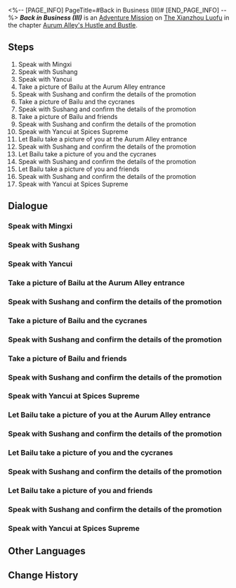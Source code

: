 <%-- [PAGE_INFO]
PageTitle=#Back in Business (III)#
[END_PAGE_INFO] --%>
{{Stub|Dialogue.}}
{{Mission Infobox
|id            = 8003209
|title         = 
|image         = <!--Mission Back in Business (III).png-->
|type          = Adventure
|event_name    = 
|chapter       = Aurum Alley's Hustle and Bustle
|requirements  = [[Adventure Mission]] ''[[Back in Business (III)]]'' completed
|summary       = <!--official mission summary from Fate's Atlas-->
|characters    = Bailu; Mingxi; Sushang; Trailblazer; Yancui
|startLocation = [[The Xianzhou Luofu]] - [[Exalting Sanctum]]
|world         = The Xianzhou Luofu
|area          = Exalting Sanctum
|prev          = 
|next          = Dock Operations (III)
|exp           = 200
|credits       = 45000
|stellarJade   = 40
|other         = {{Card List|Traveler's Guide*5; Lost Crystal*5}}
}}
'''''Back in Business (III)''''' is an [[Adventure Mission]] on [[The Xianzhou Luofu]] in the chapter [[Aurum Alley's Hustle and Bustle]].

==Steps==
# Speak with Mingxi
# Speak with Sushang
# Speak with Yancui
# Take a picture of Bailu at the Aurum Alley entrance
# Speak with Sushang and confirm the details of the promotion
# Take a picture of Bailu and the cycranes
# Speak with Sushang and confirm the details of the promotion
# Take a picture of Bailu and friends
# Speak with Sushang and confirm the details of the promotion
# Speak with Yancui at Spices Supreme
# Let Bailu take a picture of you at the Aurum Alley entrance
# Speak with Sushang and confirm the details of the promotion
# Let Bailu take a picture of you and the cycranes
# Speak with Sushang and confirm the details of the promotion
# Let Bailu take a picture of you and friends
# Speak with Sushang and confirm the details of the promotion
# Speak with Yancui at Spices Supreme

<!--
==Gameplay Notes==

--><!--
==Trial Character==

-->
==Dialogue==
{{Stub Dialogue}}
===Speak with Mingxi===
{{Mission Description|type=adventure|location=Exalting Sanctum|After obtaining the president's support, the merchants who once supported him have also let go of their worries and now hope to establish partnerships with the merchant guild and the docks.<br />Spices Supreme, the crowning jewel of Aurum Alley's food street, also wishes to work with the merchant guild. Go ask Miss Secretary about the details.}}
{{Dialogue Start}}
:{{tx}}
{{Dialogue End}}

===Speak with Sushang===
{{Mission Description|type=adventure|location=Exalting Sanctum|update|After obtaining the president's support, the merchants who once supported him have also let go of their worries and now hope to establish partnerships with the merchant guild and the docks.<br />Sushang is waiting for you at Spices Supreme. What a warmhearted girl. You should go meet with her as soon as you can.}}
{{Dialogue Start}}
:{{tx}}
{{Dialogue End}}

===Speak with Yancui===
{{Mission Description|type=adventure|location=Exalting Sanctum|update|After obtaining the president's support, the merchants who once supported him have also let go of their worries and now hope to establish partnerships with the merchant guild and the docks.<br />You can ask chef Yancui why Bailu can't eat Spices Supreme's takeout while she's at the Alchemy Commission.}}
{{Dialogue Start}}
:{{tx}}
{{Dialogue End}}

===Take a picture of Bailu at the Aurum Alley entrance===
{{Mission Description|type=adventure|location=Exalting Sanctum|update|The Aurum Alley Merchant Guild wishes to use Spices Supreme's renown to promote their attitudes of "revitalizing Aurum Alley." They even arranged for Bailu to serve as the "Promotional Ambassador."<br />Shooting promotional material is an important step of reviving the Luofu's night market.}}
{{Dialogue Start}}
:{{tx}}
{{Dialogue End}}

===Speak with Sushang and confirm the details of the promotion===
{{Mission Description|type=adventure|location=Exalting Sanctum|update|After shooting the visiograph, you need to discuss with Sushang about what direction the "business promotion" is supposed to take, and decide the theme for the next promo.<br />You can definitely choose to trust Sushang's business instincts, but might it be wiser and more efficient to directly ask Miss Secretary Mingxi?}}
{{Dialogue Start}}
:{{tx}}
{{Dialogue End}}

===Take a picture of Bailu and the cycranes===
{{Mission Description|type=adventure|location=Exalting Sanctum|update|The Aurum Alley Merchant Guild wishes to use Spices Supreme's renown to promote their attitudes of "revitalizing Aurum Alley." They even arranged for Bailu to serve as the "Promotional Ambassador."<br />Shooting promotional material is an important step of reviving the Luofu's night market.}}
{{Dialogue Start}}
:{{tx}}
{{Dialogue End}}

===Speak with Sushang and confirm the details of the promotion===
{{Mission Description|type=adventure|location=Exalting Sanctum|update|After shooting the visiograph, you need to discuss with Sushang about what direction the "business promotion" is supposed to take, and decide the theme for the next promo.<br />You can definitely choose to trust Sushang's business instincts, but might it be wiser and more efficient to directly ask Miss Secretary Mingxi?}}
{{Dialogue Start}}
:{{tx}}
{{Dialogue End}}

===Take a picture of Bailu and friends===
{{Mission Description|type=adventure|location=Exalting Sanctum|update|The Aurum Alley Merchant Guild wishes to use Spices Supreme's renown to promote their attitudes of "revitalizing Aurum Alley." They even arranged for Bailu to serve as the "Promotional Ambassador."<br />Shooting promotional material is an important step of reviving the Luofu's night market.}}
{{Dialogue Start}}
:{{tx}}
{{Dialogue End}}

===Speak with Sushang and confirm the details of the promotion===
{{Mission Description|type=adventure|location=Exalting Sanctum|update|After shooting the visiograph, you need to discuss with Sushang about what direction the "business promotion" is supposed to take, and decide the theme for the next promo.<br />You can definitely choose to trust Sushang's business instincts, but might it be wiser and more efficient to directly ask Miss Secretary Mingxi?}}
{{Dialogue Start}}
:{{tx}}
{{Dialogue End}}

===Speak with Yancui at Spices Supreme===
{{Mission Description|type=adventure|location=<!--to be added-->|update|While you were all busy shooting promotional material, the ever-reliable secretary Mingxi already found and broached the topic of a formal partnership with chef Yancui. You should go find Miss Secretary and see how she's doing.<br />How will she use these photos? Or might she look for another photographer? It's definitely a possibility...}}
{{Dialogue Start}}
:{{tx}}
{{Dialogue End}}

===Let Bailu take a picture of you at the Aurum Alley entrance===
{{Mission Description|type=adventure|location=<!--to be added-->|update|The Aurum Alley Merchant Guild wishes to use Spices Supreme's renown to promote their attitudes of "revitalizing Aurum Alley." As you have volunteered to be the "Promotional Ambassador," you must be able to bear the responsibilities of your duties.<br />Shooting promotional material is an important step of reviving the Luofu's night market.}}
{{Dialogue Start}}
:{{tx}}
{{Dialogue End}}

===Speak with Sushang and confirm the details of the promotion===
{{Mission Description|type=adventure|location=<!--to be added-->|update|After shooting the visiograph, you need to discuss with Sushang about what direction the "business promotion" is supposed to take, and decide the theme for the next promo.<br />You can definitely choose to trust Sushang's business instincts, but might it be wiser and more efficient to directly ask Miss Secretary Mingxi?}}
{{Dialogue Start}}
:{{tx}}
{{Dialogue End}}

===Let Bailu take a picture of you and the cycranes===
{{Mission Description|type=adventure|location=<!--to be added-->|update|The Aurum Alley Merchant Guild wishes to use Spices Supreme's renown to promote their attitudes of "revitalizing Aurum Alley." As you have volunteered to be the "Promotional Ambassador," you must be able to bear the responsibilities of your duties.<br />Shooting promotional material is an important step of reviving the Luofu's night market.}}
{{Dialogue Start}}
:{{tx}}
{{Dialogue End}}

===Speak with Sushang and confirm the details of the promotion===
{{Mission Description|type=adventure|location=<!--to be added-->|update|After shooting the visiograph, you need to discuss with Sushang about what direction the "business promotion" is supposed to take, and decide the theme for the next promo.<br />You can definitely choose to trust Sushang's business instincts, but might it be wiser and more efficient to directly ask Miss Secretary Mingxi?}}
{{Dialogue Start}}
:{{tx}}
{{Dialogue End}}

===Let Bailu take a picture of you and friends===
{{Mission Description|type=adventure|location=<!--to be added-->|update|The Aurum Alley Merchant Guild wishes to use Spices Supreme's renown to promote their attitudes of "revitalizing Aurum Alley." As you have volunteered to be the "Promotional Ambassador," you must be able to bear the responsibilities of your duties.<br />Shooting promotional material is an important step of reviving the Luofu's night market.}}
{{Dialogue Start}}
:{{tx}}
{{Dialogue End}}

===Speak with Sushang and confirm the details of the promotion===
{{Mission Description|type=adventure|location=<!--to be added-->|update|After shooting the visiograph, you need to discuss with Sushang about what direction the "business promotion" is supposed to take, and decide the theme for the next promo.<br />You can definitely choose to trust Sushang's business instincts, but might it be wiser and more efficient to directly ask Miss Secretary Mingxi?}}
{{Dialogue Start}}
:{{tx}}
{{Dialogue End}}

===Speak with Yancui at Spices Supreme===
{{Mission Description|type=adventure|location=<!--to be added-->|update|While you were all busy shooting promotional material, the ever-reliable secretary Mingxi already found and broached the topic of a formal partnership with chef Yancui. You should go find Miss Secretary and see how she's doing.<br />How will she use these photos? Or might she look for another photographer? It's definitely a possibility...}}
{{Dialogue Start}}
:{{tx}}
{{Dialogue End}}

==Other Languages==
{{Other Languages
|en   = Back in Business (III)
|zhs  = 金戺重喧•其三
|zht  = 金戺重喧•其三
|ja   = 金庭、喧騒を重ねて・その3
|ko   = 다시 부흥하는 금빛•3
|es   = De nuevo en activo&nbsp;III
|fr   = Les affaires reprennent (III)
|ru   = Снова в деле III
|th   = คืนสู่ความรุ่งเรือง 3
|vi   = Huyên Náo Trở Lại 3
|de   = Wieder im Geschäft 3
|id   = Hiruk Pikuk yang Kembali Bergaung 3
|pt   = De Volta aos Negócios (III)
}}

==Change History==
{{Change History|1.3}}
